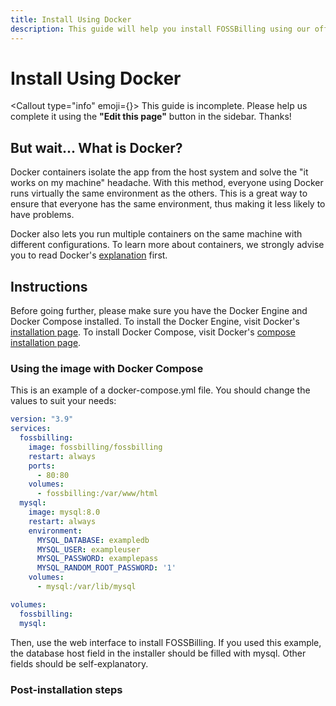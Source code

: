 ```yaml
---
title: Install Using Docker
description: This guide will help you install FOSSBilling using our official Docker image
---
```



# <FontAwesomeIcon icon={faDocker} /> Install Using Docker

<Callout type="info" emoji={<FontAwesomeIcon icon={faPersonDigging} />}>
    This guide is incomplete. Please help us complete it using the **"Edit this page"** button in the sidebar. Thanks!
</Callout>

## But wait... What is Docker?
Docker containers isolate the app from the host system and solve the "it works on my machine" headache. With this method, everyone using Docker runs virtually the same environment as the others. This is a great way to ensure that everyone has the same environment, thus making it less likely to have problems.

Docker also lets you run multiple containers on the same machine with different configurations. To learn more about containers, we strongly advise you to read Docker's [explanation](https://www.docker.com/resources/what-container/) first.

## Instructions
Before going further, please make sure you have the Docker Engine and Docker Compose installed. To install the Docker Engine, visit Docker's [installation page](https://docs.docker.com/engine/install/). To install Docker Compose, visit Docker's [compose installation page](https://docs.docker.com/compose/install/).

### Using the image with Docker Compose
This is an example of a docker-compose.yml file. You should change the values to suit your needs:

```yaml
version: "3.9"
services:
  fossbilling:
    image: fossbilling/fossbilling
    restart: always
    ports:
      - 80:80
    volumes:
      - fossbilling:/var/www/html
  mysql:
    image: mysql:8.0
    restart: always
    environment:
      MYSQL_DATABASE: exampledb
      MYSQL_USER: exampleuser
      MYSQL_PASSWORD: examplepass
      MYSQL_RANDOM_ROOT_PASSWORD: '1'
    volumes:
      - mysql:/var/lib/mysql

volumes:
  fossbilling:
  mysql:
```

Then, use the web interface to install FOSSBilling. If you used this example, the database host field in the installer should be filled with mysql. Other fields should be self-explanatory.


### Post-installation steps
